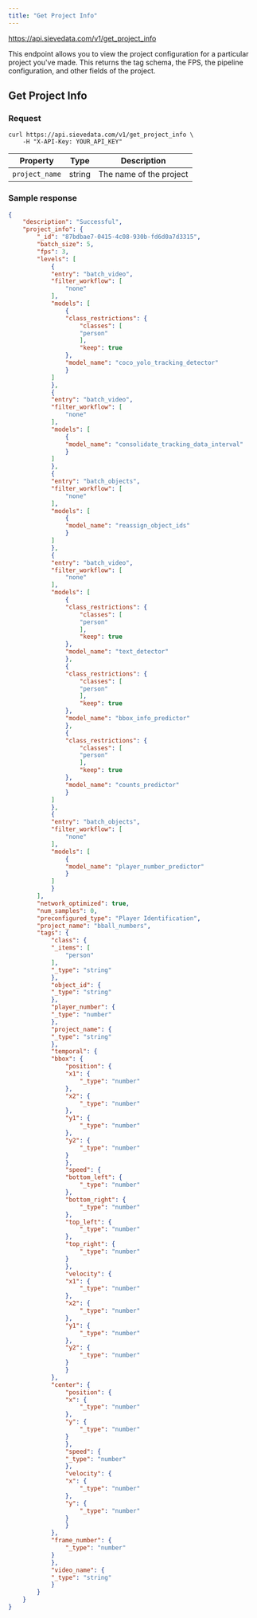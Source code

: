 ```yaml
---
title: "Get Project Info"
---
```



<Request method="GET">https://api.sievedata.com/v1/get_project_info</Request>

This endpoint allows you to view the project configuration for a particular project you've made. This returns the tag schema, the FPS, the pipeline configuration, and other fields of the project.

## Get Project Info

### Request

```shell Terminal
curl https://api.sievedata.com/v1/get_project_info \
    -H "X-API-Key: YOUR_API_KEY"
```


| Property | Type | Description |
| ---- | ----- | ---- |
| `project_name` | string | The name of the project |

### Sample response

```json
{
    "description": "Successful",
    "project_info": {
        "_id": "87bdbae7-0415-4c08-930b-fd6d0a7d3315",
        "batch_size": 5,
        "fps": 3,
        "levels": [
            {
            "entry": "batch_video",
            "filter_workflow": [
                "none"
            ],
            "models": [
                {
                "class_restrictions": {
                    "classes": [
                    "person"
                    ],
                    "keep": true
                },
                "model_name": "coco_yolo_tracking_detector"
                }
            ]
            },
            {
            "entry": "batch_video",
            "filter_workflow": [
                "none"
            ],
            "models": [
                {
                "model_name": "consolidate_tracking_data_interval"
                }
            ]
            },
            {
            "entry": "batch_objects",
            "filter_workflow": [
                "none"
            ],
            "models": [
                {
                "model_name": "reassign_object_ids"
                }
            ]
            },
            {
            "entry": "batch_video",
            "filter_workflow": [
                "none"
            ],
            "models": [
                {
                "class_restrictions": {
                    "classes": [
                    "person"
                    ],
                    "keep": true
                },
                "model_name": "text_detector"
                },
                {
                "class_restrictions": {
                    "classes": [
                    "person"
                    ],
                    "keep": true
                },
                "model_name": "bbox_info_predictor"
                },
                {
                "class_restrictions": {
                    "classes": [
                    "person"
                    ],
                    "keep": true
                },
                "model_name": "counts_predictor"
                }
            ]
            },
            {
            "entry": "batch_objects",
            "filter_workflow": [
                "none"
            ],
            "models": [
                {
                "model_name": "player_number_predictor"
                }
            ]
            }
        ],
        "network_optimized": true,
        "num_samples": 0,
        "preconfigured_type": "Player Identification",
        "project_name": "bball_numbers",
        "tags": {
            "class": {
            "_items": [
                "person"
            ],
            "_type": "string"
            },
            "object_id": {
            "_type": "string"
            },
            "player_number": {
            "_type": "number"
            },
            "project_name": {
            "_type": "string"
            },
            "temporal": {
            "bbox": {
                "position": {
                "x1": {
                    "_type": "number"
                },
                "x2": {
                    "_type": "number"
                },
                "y1": {
                    "_type": "number"
                },
                "y2": {
                    "_type": "number"
                }
                },
                "speed": {
                "bottom_left": {
                    "_type": "number"
                },
                "bottom_right": {
                    "_type": "number"
                },
                "top_left": {
                    "_type": "number"
                },
                "top_right": {
                    "_type": "number"
                }
                },
                "velocity": {
                "x1": {
                    "_type": "number"
                },
                "x2": {
                    "_type": "number"
                },
                "y1": {
                    "_type": "number"
                },
                "y2": {
                    "_type": "number"
                }
                }
            },
            "center": {
                "position": {
                "x": {
                    "_type": "number"
                },
                "y": {
                    "_type": "number"
                }
                },
                "speed": {
                "_type": "number"
                },
                "velocity": {
                "x": {
                    "_type": "number"
                },
                "y": {
                    "_type": "number"
                }
                }
            },
            "frame_number": {
                "_type": "number"
            }
            },
            "video_name": {
            "_type": "string"
            }
        }
    }
}
```